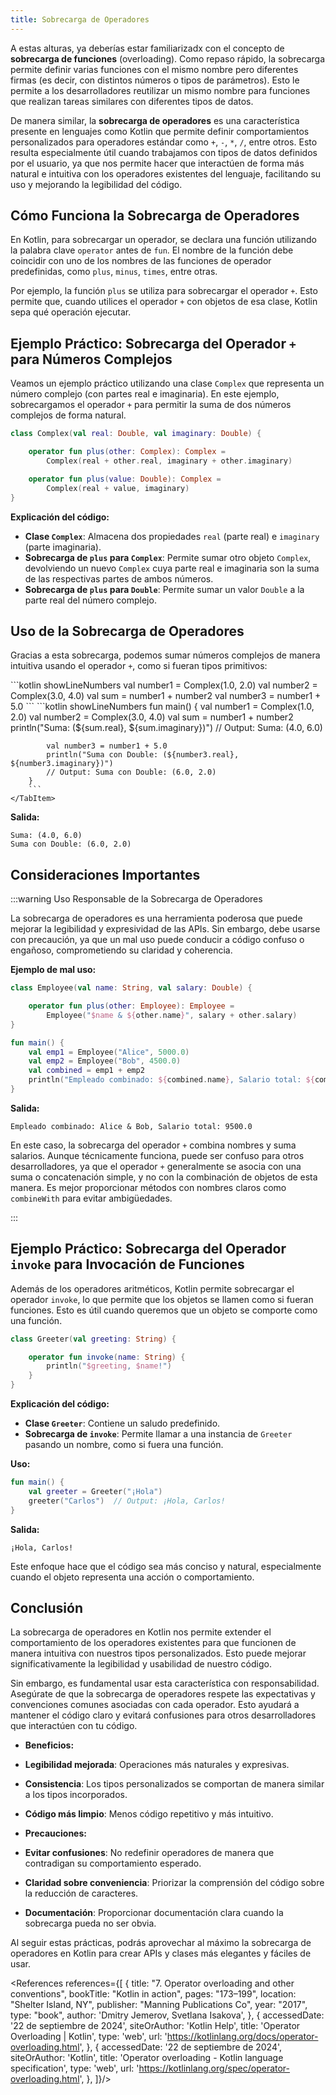 ```yaml
---
title: Sobrecarga de Operadores
---
```


<ReadingTime />

A estas alturas, ya deberías estar familiarizadx con el concepto de **sobrecarga de funciones** (overloading). Como repaso rápido, la sobrecarga permite definir varias funciones con el mismo nombre pero diferentes firmas (es decir, con distintos números o tipos de parámetros). Esto le permite a los desarrolladores reutilizar un mismo nombre para funciones que realizan tareas similares con diferentes tipos de datos.

De manera similar, la **sobrecarga de operadores** es una característica presente en lenguajes como Kotlin que permite definir comportamientos personalizados para operadores estándar como `+`, `-`, `*`, `/`, entre otros. Esto resulta especialmente útil cuando trabajamos con tipos de datos definidos por el usuario, ya que nos permite hacer que interactúen de forma más natural e intuitiva con los operadores existentes del lenguaje, facilitando su uso y mejorando la legibilidad del código.

## Cómo Funciona la Sobrecarga de Operadores

En Kotlin, para sobrecargar un operador, se declara una función utilizando la palabra clave `operator` antes de `fun`. El nombre de la función debe coincidir con uno de los nombres de las funciones de operador predefinidas, como `plus`, `minus`, `times`, entre otras.

Por ejemplo, la función `plus` se utiliza para sobrecargar el operador `+`. Esto permite que, cuando utilices el operador `+` con objetos de esa clase, Kotlin sepa qué operación ejecutar.

## Ejemplo Práctico: Sobrecarga del Operador `+` para Números Complejos

Veamos un ejemplo práctico utilizando una clase `Complex` que representa un número complejo (con partes real e imaginaria). En este ejemplo, sobrecargamos el operador `+` para permitir la suma de dos números complejos de forma natural.

```kotlin
class Complex(val real: Double, val imaginary: Double) {

    operator fun plus(other: Complex): Complex =
        Complex(real + other.real, imaginary + other.imaginary)

    operator fun plus(value: Double): Complex =
        Complex(real + value, imaginary)
}
```

**Explicación del código:**

- **Clase `Complex`**: Almacena dos propiedades `real` (parte real) e `imaginary` (parte imaginaria).
- **Sobrecarga de `plus` para `Complex`**: Permite sumar otro objeto `Complex`, devolviendo un nuevo `Complex` cuya parte real e imaginaria son la suma de las respectivas partes de ambos números.
- **Sobrecarga de `plus` para `Double`**: Permite sumar un valor `Double` a la parte real del número complejo.

## Uso de la Sobrecarga de Operadores

Gracias a esta sobrecarga, podemos sumar números complejos de manera intuitiva usando el operador `+`, como si fueran tipos primitivos:

<Tabs>
    <TabItem label={"Código esencial"} value={"Código esencial"}>
        ```kotlin showLineNumbers
        val number1 = Complex(1.0, 2.0)
        val number2 = Complex(3.0, 4.0)
        val sum = number1 + number2
        val number3 = number1 + 5.0
        ```
    </TabItem>
    <TabItem label={"Código completo"} value={"Código completo"}>
        ```kotlin showLineNumbers
        fun main() {
            val number1 = Complex(1.0, 2.0)
            val number2 = Complex(3.0, 4.0)
            val sum = number1 + number2
            println("Suma: (${sum.real}, ${sum.imaginary})")
            // Output: Suma: (4.0, 6.0)

            val number3 = number1 + 5.0
            println("Suma con Double: (${number3.real}, ${number3.imaginary})")
            // Output: Suma con Double: (6.0, 2.0)
        }
        ```
    </TabItem>
</Tabs>

**Salida:**

```
Suma: (4.0, 6.0)
Suma con Double: (6.0, 2.0)
```

## Consideraciones Importantes

:::warning Uso Responsable de la Sobrecarga de Operadores

La sobrecarga de operadores es una herramienta poderosa que puede mejorar la legibilidad y expresividad de las APIs. Sin embargo, debe usarse con precaución, ya que un mal uso puede conducir a código confuso o engañoso, comprometiendo su claridad y coherencia.

**Ejemplo de mal uso:**

```kotlin
class Employee(val name: String, val salary: Double) {

    operator fun plus(other: Employee): Employee =
        Employee("$name & ${other.name}", salary + other.salary)
}

fun main() {
    val emp1 = Employee("Alice", 5000.0)
    val emp2 = Employee("Bob", 4500.0)
    val combined = emp1 + emp2
    println("Empleado combinado: ${combined.name}, Salario total: ${combined.salary}")
}
```

**Salida:**

```
Empleado combinado: Alice & Bob, Salario total: 9500.0
```

En este caso, la sobrecarga del operador `+` combina nombres y suma salarios. Aunque técnicamente funciona, puede ser confuso para otros desarrolladores, ya que el operador `+` generalmente se asocia con una suma o concatenación simple, y no con la combinación de objetos de esta manera. Es mejor proporcionar métodos con nombres claros como `combineWith` para evitar ambigüedades.

:::

## Ejemplo Práctico: Sobrecarga del Operador `invoke` para Invocación de Funciones

Además de los operadores aritméticos, Kotlin permite sobrecargar el operador `invoke`, lo que permite que los objetos se llamen como si fueran funciones. Esto es útil cuando queremos que un objeto se comporte como una función.

```kotlin
class Greeter(val greeting: String) {

    operator fun invoke(name: String) {
        println("$greeting, $name!")
    }
}
```

**Explicación del código:**

- **Clase `Greeter`**: Contiene un saludo predefinido.
- **Sobrecarga de `invoke`**: Permite llamar a una instancia de `Greeter` pasando un nombre, como si fuera una función.

**Uso:**

```kotlin
fun main() {
    val greeter = Greeter("¡Hola")
    greeter("Carlos")  // Output: ¡Hola, Carlos!
}
```

**Salida:**

```
¡Hola, Carlos!
```

Este enfoque hace que el código sea más conciso y natural, especialmente cuando el objeto representa una acción o comportamiento.

## Conclusión

La sobrecarga de operadores en Kotlin nos permite extender el comportamiento de los operadores existentes para que funcionen de manera intuitiva con nuestros tipos personalizados. Esto puede mejorar significativamente la legibilidad y usabilidad de nuestro código.

Sin embargo, es fundamental usar esta característica con responsabilidad. Asegúrate de que la sobrecarga de operadores respete las expectativas y convenciones comunes asociadas con cada operador. Esto ayudará a mantener el código claro y evitará confusiones para otros desarrolladores que interactúen con tu código.

- **Beneficios:**
- **Legibilidad mejorada**: Operaciones más naturales y expresivas.
- **Consistencia**: Los tipos personalizados se comportan de manera similar a los tipos incorporados.
- **Código más limpio**: Menos código repetitivo y más intuitivo.

- **Precauciones:**
- **Evitar confusiones**: No redefinir operadores de manera que contradigan su comportamiento esperado.
- **Claridad sobre conveniencia**: Priorizar la comprensión del código sobre la reducción de caracteres.
- **Documentación**: Proporcionar documentación clara cuando la sobrecarga pueda no ser obvia.

Al seguir estas prácticas, podrás aprovechar al máximo la sobrecarga de operadores en Kotlin para crear APIs y clases más elegantes y fáciles de usar.

<div className="language-card-container">
    <LanguageCard
        logoSrc="https://upload.wikimedia.org/wikipedia/commons/thumb/1/18/ISO_C%2B%2B_Logo.svg/1822px-ISO_C%2B%2B_Logo.svg.png"
        language="C++"
        link="cpp"
    />
    <LanguageCard
        logoSrc="https://cdn-icons-png.flaticon.com/512/3984/3984314.png"
        language="Swift"
        link="swift"
    />
</div>

<References references={[
    {
        title: "7. Operator overloading and other conventions",
        bookTitle: "Kotlin in action",
        pages: "173–199",
        location: "Shelter Island, NY",
        publisher: "Manning Publications Co",
        year: "2017",
        type: "book",
        author: 'Dmitry Jemerov, Svetlana Isakova',
    },
    {
        accessedDate: '22 de septiembre de 2024',
        siteOrAuthor: 'Kotlin Help',
        title: 'Operator Overloading | Kotlin',
        type: 'web',
        url: 'https://kotlinlang.org/docs/operator-overloading.html',
    },
    {
        accessedDate: '22 de septiembre de 2024',
        siteOrAuthor: 'Kotlin',
        title: 'Operator overloading - Kotlin language specification',
        type: 'web',
        url: 'https://kotlinlang.org/spec/operator-overloading.html',
    },
]}/>
